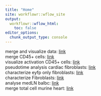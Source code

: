 ```yaml
---
title: "Home"
site: workflowr::wflow_site
output:
  workflowr::wflow_html:
    toc: false
editor_options:
  chunk_output_type: console
---
```


merge and visualize data: [link](mergeAndVisData_TCRM_2.html)  
merge CD45+ cells: [link](mergeCD45cells.html)  
visualize activation CD45+ cells:  [link](visGrps_CD45Data.html)  
pseudotime analysis cardiac fibroblasts: [link](pseudotimeAnalysisFibroblasts.html)  
characterize eyfp only fibroblasts: [link](characterizeEyfpFibroblasts.html)  
characterize Fibroblasts: [link](characterizeFibroblasts.html)  
analyse medLN balbc: [link](analyseMedLN_balbc.html)  
merge total cell murine heart: [link](mergeTotalCells_MuHeart.html)  
